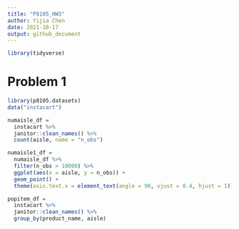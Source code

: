 ```yaml
---
title: "P8105_HW3"
author: Yijia Chen
date: 2021-10-17
output: github_document
---
```


```r
library(tidyverse)
```

# Problem 1

```r
library(p8105.datasets)
data("instacart")

numaisle_df = 
  instacart %>% 
  janitor::clean_names() %>% 
  count(aisle, name = "n_obs")

numaisle1_df = 
  numaisle_df %>% 
  filter(n_obs > 10000) %>% 
  ggplot(aes(x = aisle, y = n_obs)) +
  geom_point() + 
  theme(axis.text.x = element_text(angle = 90, vjust = 0.4, hjust = 1))

popitem_df = 
  instacart %>% 
  janitor::clean_names() %>% 
  group_by(product_name, aisle)
```


